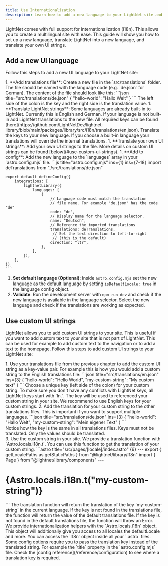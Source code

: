 ```yaml
---
title: Use Internationalization
description: Learn how to add a new language to your LightNet site and translate your own UI strings.
---
```




LightNet comes with full support for internationalization (i18n). This allows you to create a multilingual site with ease. 
This guide will show you how to set up a new language, translate LightNet into a new language, and translate your own UI strings.

## Add a new UI language

Follow this steps to add a new UI language to your LightNet site:

<Steps>
1. **Add translations file**: Create a new file in the `src/translations` folder. The file should be named with the language code (e.g. `de.json` for German).
    The content of the file should look like this:
    ```json title="src/translations/de.json"
    {
        "hello-world": "Hallo Welt"
    }
    ```
    The left side of the colon is the key and the right side is the translation value.
1.  **Translate LightNet strings**: Some languages are already built-in to LightNet. Currently this is English and German. 
    If your language is not built-in add LightNet translations to the new file. All required keys can be found [here](https://github.com/LightNetDev/lightnet-library/blob/main/packages/library/src/i18n/translations/en.json).
    Translate the keys to your new language. If you choose a built-in language your translations will override the internal translations.
1. **Translate your own UI strings**: Add your own UI strings to the file. More details on custom UI strings can be found [below](#use-custom-ui-strings).
1. **Add to config**: Add the new language to the `languages` array in your `astro.config.mjs` file.
    ```js title="astro.config.mjs" ins={1} ins={7-18}
    import deTranslations from "./src/translations/de.json"

    export default defineConfig({
        integrations: [
            lightnetLibrary({
                languages: [
                    {
                        // Language code must match the translation 
                        // file name. For example "de.json" has the code "de"
                        code: "de", 
                        // Display name for the language selector.
                        name: "Deutsch", 
                        // Reference the imported translations
                        translations: deTranslations, 
                         // Set the text direction to left-to-right 
                         // (this is the default)
                        direction: "ltr",
                    },
                ],
            }),
        ],
    })
    ```
1. **Set default language (Optional)**: Inside `astro.config.mjs` set the new language as the default language by setting `isDefaultLocale: true` in the language config object.
1. **Validate**: Run the development server with `npm run dev` and check if the new language is available in the language selector. Select the new language and check if the translations are working as expected.
</Steps>


## Use custom UI strings

LightNet allows you to add custom UI strings to your site. This is useful if you want to add custom text to your site that is not part of LightNet.
This can be used for example to add custom text to the navigation or to add a text to the homepage.
Follow this steps to add custom UI strings to your LightNet site:

<Steps>
1. Use your translations file from the previous chapter to add the custom UI string as a key-value pair. For example 
    this is how you would add a custom string to the English translations file:
    ```json title="src/translations/en.json" ins={3}
    {
        "hello-world": "Hello World",
        "my-custom-string": "My custom text"
    }
    ```
    Choose a unique key (left side of the colon) for your custom string. To make sure you don't have any conflicts with LightNet keys, all LightNet keys start with `ln.`.
    The key will be used to referenced your custom string in your site. We recommend to use English keys for your custom strings.
2. Add the translation for your custom string to the other translations files. This is important if you want to support multiple languages.
   ```json title="src/translations/de.json" ins={3}
    {
        "hello-world": "Hallo Welt",
        "my-custom-string": "Mein eigener Text"
    }
    ```
    <Aside type="caution">
        Notice how the key is the same in all translations files. Keys must not be translated. Only the values should be translated.
    </Aside>
3. Use the custom string in your site. We provide a translation function with `Astro.locals.i18n.t`. You can use this function to get the translation of your custom string.
    ```astro title="src/pages/[locale]/index.astro" {6}
    ---
    export { getLocalePaths as getStaticPaths } from "@lightnet/library/i18n"
    import { Page } from "@lightnet/library/components"
    ---
    <Page>
        <h1>{Astro.locals.i18n.t("my-custom-string")}</h1>
    </Page>
    ```
    The translation function will return the translation of the key `my-custom-string` in the current language.
    If the key is not found in the translations file, the function will return the value of the default translations file.
    If the key is not found in the default translations file, the function will throw an Error.
    <Aside type="tip">
        We provide internationalization helpers with the `Astro.locals.i18n` object. This object will additionally give you access to all 
        locales the defaultLocale and more. You can access the `i18n` object inside all your `.astro` files.
    </Aside>
    Some config options require you to pass the translation key instead of the translated string. For example the `title` property in the `astro.config.mjs` file.
    Check the [config reference](/reference/configuration) to see where a translation key is required.
</Steps>